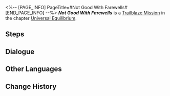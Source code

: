 <%-- [PAGE_INFO]
PageTitle=#Not Good With Farewells#
[END_PAGE_INFO] --%>
{{Stub|Dialogue.}}
{{Mission Infobox
|id            = 4020107
|title         = 
|image         = <!--Mission Not Good With Farewells.png-->
|type          = Trailblaze
|event_name    = 
|chapter       = Universal Equilibrium
|requirements  = [[Trailblaze Mission]] ''[[To Rot or to Burn]]'' completed
|summary       = <!--official mission summary from Fate's Atlas-->
|characters    = Trailblazer
|startLocation = [[Jarilo-VI]] - [[Boulder Town]]
|world         = Jarilo-VI
|area          = Boulder Town
|prev          = To Rot or to Burn
|next          = 
|exp           = 
|credits       = 
|stellarJade   = 
|other         = 
}}
'''''Not Good With Farewells''''' is a [[Trailblaze Mission]] in the chapter [[Universal Equilibrium]].

==Steps==


<!--
==Gameplay Notes==

--><!--
==Trial Character==

-->
==Dialogue==
{{Stub Dialogue}}
{{Dialogue Start}}
:{{tx}}
{{Dialogue End}}

==Other Languages==
{{Other Languages
|en   = Not Good With Farewells
|zhs  = 我们不擅长告别
|zht  = 我們不擅長告別
|ja   = 別れを告げるのは苦手
|ko   = 익숙지 않은 작별
|es   = Las despedidas no son lo mío
|fr   = Pas doué pour les adieux
|ru   = Мы не умеем прощаться
|th   = เราไม่สันทัดเรื่องการบอกลา
|vi   = Chúng Tôi Không Giỏi Từ Biệt
|de   = Nicht gut bei Verabschiedungen
|id   = Kita Tidak Ahli dalam Perpisahan
|pt   = Despedidas Não São Meu Forte
}}

==Change History==
{{Change History|1.0}}
